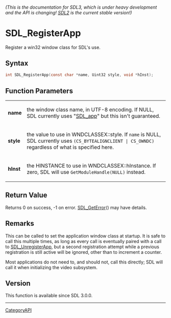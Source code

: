 ====== (This is the documentation for SDL3, which is under heavy development and the API is changing! [https://wiki.libsdl.org/SDL2/ SDL2] is the current stable version!) ======
= SDL_RegisterApp =

Register a win32 window class for SDL's use.

== Syntax ==

<syntaxhighlight lang='c'>
int SDL_RegisterApp(const char *name, Uint32 style, void *hInst);
</syntaxhighlight>

== Function Parameters ==

{|
|'''name'''
|the window class name, in UTF-8 encoding. If NULL, SDL currently uses "[[SDL_app]]" but this isn't guaranteed.
|-
|'''style'''
|the value to use in WNDCLASSEX::style. If <code>name</code> is NULL, SDL currently uses <code>(CS_BYTEALIGNCLIENT | CS_OWNDC)</code> regardless of what is specified here.
|-
|'''hInst'''
|the HINSTANCE to use in WNDCLASSEX::hInstance. If zero, SDL will use <code>GetModuleHandle(NULL)</code> instead.
|}

== Return Value ==

Returns 0 on success, -1 on error. [[SDL_GetError]]() may have details.

== Remarks ==

This can be called to set the application window class at startup. It is
safe to call this multiple times, as long as every call is eventually
paired with a call to [[SDL_UnregisterApp]], but a second registration
attempt while a previous registration is still active will be ignored,
other than to increment a counter.

Most applications do not need to, and should not, call this directly; SDL
will call it when initializing the video subsystem.

== Version ==

This function is available since SDL 3.0.0.

----
[[CategoryAPI]]


